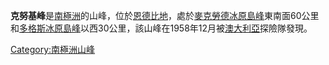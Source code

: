 {{Multiple issues|
{{Orphan|time=2020-12-22T02:47:13+00:00}}
{{Unreferenced|time=2020-12-22T02:47:13+00:00}}
}}
{{coord|67|54|S|53|32|E|source:GNIS|display=title}}

'''克努基峰'''是[[南極洲|南極洲]]的山峰，位於[[恩德比地|恩德比地]]，處於[[麥克勞德冰原島峰|麥克勞德冰原島峰]]東南面60公里和[[多格斯冰原島峰|多格斯冰原島峰]]以西30公里，該山峰在1958年12月被[[澳大利亞|澳大利亞]]探險隊發現。

{{Antarctica-geo-stub}}
[[Category:南極洲山峰|Category:南極洲山峰]]